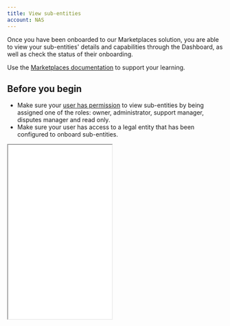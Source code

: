 ```yaml
--- 
title: View sub-entities
account: NAS
---
```


Once you have been onboarded to our Marketplaces solution, you are able to view your sub-entities' details and capabilities through the Dashboard, as well as check the status of their onboarding.

<TipBox>

Use the [Marketplaces documentation](/marketplaces) to support your learning.

</TipBox>

## Before you begin

- Make sure your [user has permission](/dashboard/team-permissions) to view sub-entities by being assigned one of the roles: owner, administrator, support manager, disputes manager and read only.
- Make sure your user has access to a legal entity that has been configured to onboard sub-entities. 

<Box horizontal="sm" align="center">
  <Iframe
    src="/docs/four/NAS/Dashboard/View_your_sub-entities/mk_user_permissions.png"
    height='406'
    width='242'
  />
</Box>

## View sub-entities

You will see _Sub-entities_ on the left-hand navigation once you log into Dashboard.

<img src="/NAS/Dashboard/View_your_sub-entities/sub-entities.png"  alt="Sub entities" />

Once you select _Sub-entities_, you will see: 

- Sub-entity trading name.
- [Status](/marketplaces/onboarding) of the sub-entity.
- Last modified date and time.

<img src="/NAS/Dashboard/View_your_sub-entities/desserts_delivered_sub_entity_view.png"  alt="Desserts delivered sub entity view"/>

If you need additional information about the status of the sub-entity, hover over status for a brief explanation.

<img src="/NAS/Dashboard/View_your_sub-entities/additional_information.png"  alt="Additional information" />

The information displayed here reflects the actions made with the Marketplace API during your integration with Checkout.com. For a reminder about when payment capabilities change, see our [onboarding pages](/marketplaces/onboarding).

There are different sub-entity views depending on how much you want to drill down into your client-entities.

<tabs>
<tab title='Top-level account view'>

1. Select the top-level account from the business entity selector on the top-left of the screen.
2. The sub-entity table will display **all** sub-entities under your account. If you have access to multiple entities who can onboard sub-entities, you will see all the sub-entities here.

<img src="/NAS/Dashboard/View_your_sub-entities/display_all_sub_entities.png"  alt="Display all sub entities" />

</tab>
<tab title='Legal entity view'>

1. Select the legal entity from the business entity selector on the top-left of the screen.
2. The sub-entity table will display **only** the sub-entities under that legal entity.

<img src="/NAS/Dashboard/View_your_sub-entities/only_legal_sub_entities.png"  alt="Only legal sub entities" />

</tab>
<tab title='Legal entity not using Marketplaces view'>

If one of your legal entities hasn’t been set up to onboard sub-entities, you will see the screen message: ‘This entity isn’t using Marketplaces yet’.

<img src="/NAS/Dashboard/View_your_sub-entities/entity_not_using_marketplace.png"  alt="Entity not using marketplace" />

</tab>
</tabs>

## Sub-entity search and filter

At both the top-level and legal entity view, you are able to search and filter through your sub-entities using the search bar. 

Upon entering the search bar, you are presented with options in a very similar way to the existing [payments filter and search functionality](/dashboard/payments/filter-payments).

<img src="/NAS/Dashboard/View_your_sub-entities/filter_and_search_functionality.png"  alt="Filter and search functionality" />

## Sub-entity detail view

By selecting a sub-entity, you will enter a detailed view with more information.

<img src="/NAS/Dashboard/View_your_sub-entities/detail_view.png"  alt="View sub entities detail view" />


